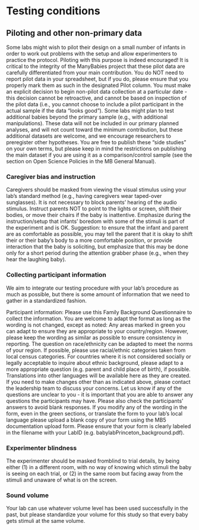 # Testing conditions {#conditions}

## Piloting and other non-primary data

Some labs might wish to pilot their design on a small number of infants in order to work out problems with the setup and allow experimenters to practice the protocol. Piloting with this purpose is indeed encouraged! It is critical to the integrity of the ManyBabies project that these pilot data are carefully differentiated from your main contribution. You do NOT need to report pilot data in your spreadsheet, but if you do, please ensure that you properly mark them as such in the designated Pilot column. You must make an explicit decision to begin non-pilot data collection at a particular date - this decision cannot be retroactive, and cannot be based on inspection of the pilot data (i.e., you cannot choose to include a pilot participant in the actual sample if the data “looks good”). Some labs might plan to test additional babies beyond the primary sample (e.g., with additional manipulations). These data will not be included in our primary planned analyses, and will not count toward the minimum contribution, but these additional datasets are welcome, and we encourage researchers to preregister other hypotheses. You are free to publish these “side studies” on your own terms, but please keep in mind the restrictions on publishing the main dataset if you are using it as a comparison/control sample (see the section on Open Science Policies in the MB General Manual).

### Caregiver bias and instruction

Caregivers should be masked from viewing the visual stimulus using your lab’s standard method (e.g., having caregivers wear taped-over sunglasses). It is not necessary to block parents' hearing of the audio stimulus. Instruct parents NOT to point to the lights or screen, shift their bodies, or move their chairs if the baby is inattentive. Emphasize during the instruction/setup that infants’ boredom with some of the stimuli is part of the experiment and is OK. Suggestion: to ensure that the infant and parent are as comfortable as possible, you may tell the parent that it is okay to shift their or their baby’s body to a more comfortable position, or provide interaction that the baby is soliciting, but emphasize that this may be done only for a short period during the attention grabber phase (e.g., when they hear the laughing baby).

### Collecting participant information

We aim to integrate our testing procedure with your lab’s procedure as much as possible, but there is some amount of information that we need to gather in a standardized fashion.

Participant information: Please use this Family Background Questionnaire to collect the information. You are welcome to adapt the format as long as the wording is not changed, except as noted: Any areas marked in green you can adapt to ensure they are appropriate to your country/region. However, please keep the wording as similar as possible to ensure consistency in reporting. The question on race/ethnicity can be adapted to meet the norms of your region. If possible, please use racial/ethnic categories taken from local census categories. For countries where it is not considered socially or legally acceptable to inquire about ethnic background, please adapt to a more appropriate question (e.g. parent and child place of birth), if possible. Translations into other languages will be available here as they are created. If you need to make changes other than as indicated above, please contact the leadership team to discuss your concerns. Let us know if any of the questions are unclear to you - it is important that you are able to answer any questions the participants may have. Please also check the participants’ answers to avoid blank responses. If you modify any of the wording in the form, even in the green sections, or translate the form to your lab’s local language please upload a blank copy of your form using the MB5 documentation upload form. Please ensure that your form is clearly labeled in the filename with your LabID (e.g. babylabPrinceton_background.pdf).

### Experimenter blindness

The experimenter should be masked fromblind to trial details, by being either (1) in a different room, with no way of knowing which stimuli the baby is seeing on each trial, or (2) in the same room but facing away from the stimuli and unaware of what is on the screen.

### Sound volume

Your lab can use whatever volume level has been used successfully in the past, but please standardize your volume for this study so that every baby gets stimuli at the same volume.
